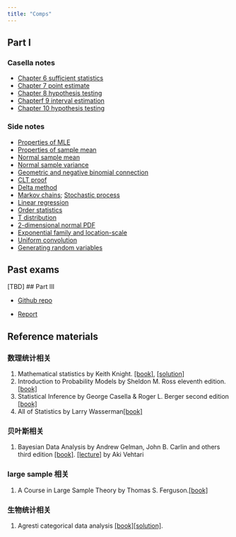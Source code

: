```yaml
---
title: "Comps"
---
```


## Part I

### Casella notes

-   [Chapter 6 sufficient statistics](Chapter%206%20sufficient%20statistics.pdf)
-   [Chapter 7 point estimate](Chapter%207%20point%20estimate.pdf)
-   [Chapter 8 hypothesis testing](Chapter%208%20hypothesis%20testing.pdf)
-   [Chapterf 9 interval estimation](Chapter%209%20interval%20estimation.pdf)
-   [Chapter 10 hypothesis testing](Chapter%2010%20hypothesis%20testing.pdf)

### Side notes

-   [Properties of MLE](MLE.pdf)
-   [Properties of sample mean](sample%20mean%20properties.pdf)
-   [Normal sample mean](Normal%20sample%20mean.pdf)
-   [Normal sample variance](Normal%20sample%20variance.pdf)
-   [Geometric and negative binomial connection](Geometric%20and%20negative%20binomial.pdf)
-   [CLT proof](CLT%20proof.pdf)
-   [Delta method](Delta%20method.pdf)
-   [Markov chains](Markov%20chains.pdf); [Stochastic process](Stochastic%20process.pdf)
-   [Linear regression](Linear%20regression.pdf)
-   [Order statistics](Order%20statistics.pdf)
-   [T distribution](T%20distribution.pdf)
-   [2-dimensional normal PDF](2-dimensional%20normal%20PDF.pdf)
-   [Exponential family and location-scale](Exponential%20family%20and%20location-scale.pdf)
-   [Uniform convolution](Uniform%20convolution.pdf)
-   [Generating random variables](Generating%20random%20variables.pdf)

## Past exams
[TBD]
## Part III

-   [Github repo](https://github.com/thisislinyu/2024PARTIII)

-   [Report](Part%20III%20Report.pdf)

## Reference materials

### 数理统计相关

1.  Mathematical statistics by Keith Knight. [\[book\]](books/mathematical_statistics.pdf), [\[solution\]](books/Mathematical_Statistics_solution.pdf)\
2.  Introduction to Probability Models by Sheldon M. Ross eleventh edition. [\[book\]](books/introduction_to_probability.pdf)\
3.  Statistical Inference by George Casella & Roger L. Berger second edition [\[book\]](books/statistical_inference.pdf)\
4.  All of Statistics by Larry Wasserman[\[book\]](books/all_of_statistics.pdf)

### 贝叶斯相关

1.  Bayesian Data Analysis by Andrew Gelman, John B. Carlin and others third edition [\[book\]](books/bayesian_data_analysis.pdf). [\[lecture\]](https://avehtari.github.io/BDA_course_Aalto/) by Aki Vehtari

### large sample 相关

1.  A Course in Large Sample Theory by Thomas S. Ferguson.[\[book\]](books/a_course_in_large_sample_theory.pdf)

### 生物统计相关

1.  Agresti categorical data analysis [\[book\]](books/AGRESTI_categorical_data_analysis_2nd.pdf)[\[solution\]](books/agresti_2nded_solutions_odd.pdf).
